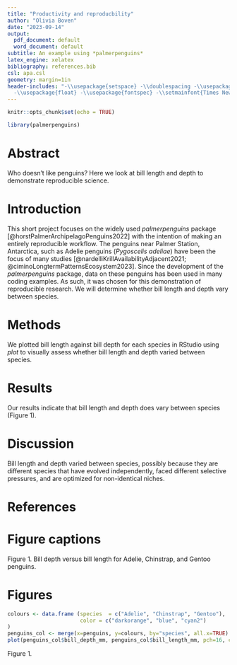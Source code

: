 ```yaml
---
title: "Productivity and reproducbility"
author: "Olivia Boven"
date: "2023-09-14"
output:
  pdf_document: default
  word_document: default
subtitle: An example using *palmerpenguins*
latex_engine: xelatex
bibliography: references.bib
csl: apa.csl
geometry: margin=1in
header-includes: "-\\usepackage{setspace} -\\doublespacing -\\usepackage{lineno} -\\linenumbers
  -\\usepackage{float} -\\usepackage{fontspec} -\\setmainfont{Times New Roman}"
---
```


```r
knitr::opts_chunk$set(echo = TRUE)

library(palmerpenguins)
```
\newpage

# Abstract

Who doesn't like penguins? Here we look at bill length and depth to demonstrate reproducible science.

\newpage

# Introduction

This short project focuses on the widely used *palmerpenguins* package [@horstPalmerArchipelagoPenguins2022] with the intention of making an entirely reproducible workflow. The penguins near Palmer Station, Antarctica, such as Adelie penguins (*Pygoscelis adeliae*) have been the focus of many studies [@nardelliKrillAvailabilityAdjacent2021; @ciminoLongtermPatternsEcosystem2023]. Since the development of the *palmerpenguins* package, data on these penguins has been used in many coding examples. As such, it was chosen for this demonstration of reproducible research. We will determine whether bill length and depth vary between species.

# Methods

We plotted bill length against bill depth for each species in RStudio using *plot* to visually assess whether bill length and depth varied between species. 

# Results

Our results indicate that bill length and depth does vary between species (Figure 1).

# Discussion

Bill length and depth varied between species, possibly because they are different species that have evolved independently, faced different selective pressures, and are optimized for non-identical niches. 

# References
:::{#refs}
:::

# Figure captions

Figure 1. Bill depth versus bill length for Adelie, Chinstrap, and Gentoo penguins.

# Figures

```r
colours <- data.frame (species  = c("Adelie", "Chinstrap", "Gentoo"),
                       color = c("darkorange", "blue", "cyan2")
)
penguins_col <- merge(x=penguins, y=colours, by="species", all.x=TRUE)
plot(penguins_col$bill_depth_mm, penguins_col$bill_length_mm, pch=16, col= penguins_col$color, xlab = "Bill depth (mm)", ylab = "Bill length (mm)")
```

Figure 1. 
